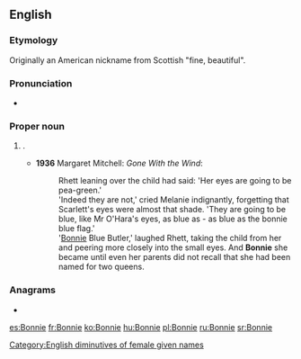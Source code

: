 {{also|bonnie}}
==English==

===Etymology===
Originally an American nickname from Scottish {{m|en|bonnie}} "fine, beautiful".

===Pronunciation===
* {{rhymes|ɒni|lang=en}}

===Proper noun===
{{en-proper noun}}

# {{given name|female|from=English}}.
#* '''1936''' Margaret Mitchell: ''Gone With the Wind'':
#*: Rhett leaning over the child had said: 'Her eyes are going to be pea-green.'
#*: 'Indeed they are not,' cried Melanie indignantly, forgetting that Scarlett's eyes were almost that shade. 'They are going to be blue, like Mr O'Hara's eyes, as blue as - as blue as the bonnie blue flag.'
#*: '[[Bonnie]] Blue Butler,' laughed Rhett, taking the child from her and peering more closely into the small eyes. And '''Bonnie''' she became until even her parents did not recall that she had been named for two queens.

===Anagrams===
* {{l|en|be in on}}
[[Category:English diminutives of female given names]]
[[es:Bonnie]]
[[fr:Bonnie]]
[[ko:Bonnie]]
[[hu:Bonnie]]
[[pl:Bonnie]]
[[ru:Bonnie]]
[[sr:Bonnie]]